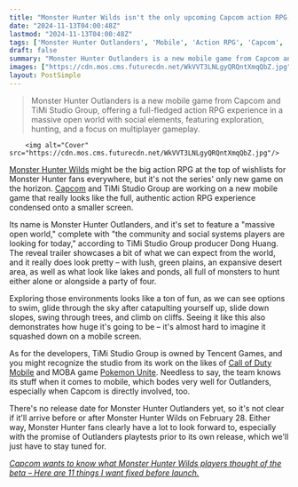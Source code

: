 ```yaml
---
title: "Monster Hunter Wilds isn't the only upcoming Capcom action RPG, as it reveals Monster Hunter Outlanders – a mobile title with a 'massive open world'"
date: "2024-11-13T04:00:48Z"
lastmod: "2024-11-13T04:00:48Z"
tags: ['Monster Hunter Outlanders', 'Mobile', 'Action RPG', 'Capcom', 'TiMi Studio Group', 'Open World', 'Multiplayer', 'Tencent Games', 'Call of Duty Mobile', 'Pokemon Unite']
draft: false
summary: "Monster Hunter Outlanders is a new mobile game from Capcom and TiMi Studio Group, offering a full-fledged action RPG experience in a massive open world with social elements, featuring exploration, hunting, and a focus on multiplayer gameplay."
images: ["https://cdn.mos.cms.futurecdn.net/WkVVT3LNLgyQRQntXmqQbZ.jpg"]
layout: PostSimple
---
```

> Monster Hunter Outlanders is a new mobile game from Capcom and TiMi Studio Group, offering a full-fledged action RPG experience in a massive open world with social elements, featuring exploration, hunting, and a focus on multiplayer gameplay.


        <img alt="Cover" src="https://cdn.mos.cms.futurecdn.net/WkVVT3LNLgyQRQntXmqQbZ.jpg"/>
        
[<u>Monster Hunter Wilds</u>](https://www.gamesradar.com/games/monster-hunter/monster-hunter-wilds-guide/) might be the big action RPG at the top of wishlists for Monster Hunter fans everywhere, but it's not the series' only new game on the horizon. [Capcom](https://www.gamesradar.com/tag/capcom/) and TiMi Studio Group are working on a new mobile game that really looks like the full, authentic action RPG experience condensed onto a smaller screen. 

Its name is Monster Hunter Outlanders, and it's set to feature a "massive open world," complete with "the community and social systems players are looking for today," according to TiMi Studio Group producer Dong Huang. The reveal trailer showcases a bit of what we can expect from the world, and it really does look pretty – with lush, green plains, an expansive desert area, as well as what look like lakes and ponds, all full of monsters to hunt either alone or alongside a party of four.

Exploring those environments looks like a ton of fun, as we can see options to swim, glide through the sky after catapulting yourself up, slide down slopes, swing through trees, and climb on cliffs. Seeing it like this also demonstrates how huge it's going to be – it's almost hard to imagine it squashed down on a mobile screen.

As for the developers, TiMi Studio Group is owned by Tencent Games, and you might recognize the studio from its work on the likes of [<u>Call of Duty Mobile</u>](https://www.gamesradar.com/call-of-duty-mobile-guide/) and MOBA game [<u>Pokemon Unite</u>](https://www.gamesradar.com/pokemon-unite-tips/). Needless to say, the team knows its stuff when it comes to mobile, which bodes very well for Outlanders, especially when Capcom is directly involved, too. 

There's no release date for Monster Hunter Outlanders yet, so it's not clear if it'll arrive before or after Monster Hunter Wilds on February 28. Either way, Monster Hunter fans clearly have a lot to look forward to, especially with the promise of Outlanders playtests prior to its own release, which we'll just have to stay tuned for. 

[<u><em>Capcom wants to know what Monster Hunter Wilds players thought of the beta – Here are 11 things I want fixed before launch.</em></u>](https://www.gamesradar.com/games/monster-hunter/11-things-in-the-monster-hunter-wilds-beta-i-want-capcom-to-fix-before-the-game-launches/)
        